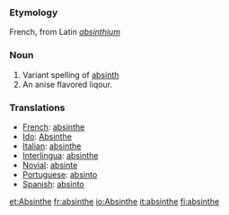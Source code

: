 ===Etymology===
French, from Latin ''[[absinthium]]''

===Noun===
#Variant spelling of [[absinth]]
#An anise flavored liqour.

===Translations===

*[[French]]: [[absinthe]]
*[[Ido]]: [[Absinthe]]
*[[Italian]]: [[absinthe]]
*[[Interlingua]]: [[absinthe]]
*[[Novial]]: [[absinte]]
*[[Portuguese]]: [[absinto]]
*[[Spanish]]: [[absinto]]


{{wikipedia}}

[[et:Absinthe]]
[[fr:absinthe]]
[[io:Absinthe]]
[[it:absinthe]]
[[fi:absinthe]]